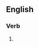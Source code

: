 ==English==

===Verb===
{{head|en|present participle}}

# {{present participle of|validate|lang=en|nocat=1}}